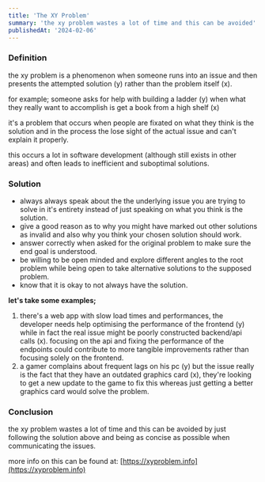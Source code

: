 ```yaml
---
title: 'The XY Problem'
summary: 'the xy problem wastes a lot of time and this can be avoided'
publishedAt: '2024-02-06'
---
```


### Definition

the xy problem is a phenomenon when someone runs into an issue and then presents the attempted solution (y) rather than the problem itself (x).

for example; someone asks for help with building a ladder (y) when what they really want to accomplish is get a book from a high shelf (x)

it's a problem that occurs when people are fixated on what they think is the solution and in the process the lose sight of the actual issue and can't explain it properly.

this occurs a lot in software development (although still exists in other areas) and often leads to inefficient and suboptimal solutions.

### Solution

- always always speak about the the underlying issue you are trying to solve in it's entirety instead of just speaking on what you think is the solution.
- give a good reason as to why you might have marked out other solutions as invalid and also why you think your chosen solution should work.
- answer correctly when asked for the original problem to make sure the end goal is understood.
- be willing to be open minded and explore different angles to the root problem while being open to take alternative solutions to the supposed problem.
- know that it is okay to not always have the solution.

**let's take some examples;**

1. there's a web app with slow load times and performances, the developer needs help optimising the performance of the frontend (y) while in fact the real issue might be poorly constructed backend/api calls (x). focusing on the api and fixing the performance of the endpoints could contribute to more tangible improvements rather than focusing solely on the frontend.
2. a gamer complains about frequent lags on his pc (y) but the issue really is the fact that they have an outdated graphics card (x), they're looking to get a new update to the game to fix this whereas just getting a better graphics card would solve the problem.

### Conclusion

the xy problem wastes a lot of time and this can be avoided by just following the solution above and being as concise as possible when communicating the issues.

more info on this can be found at: [https://xyproblem.info](https://xyproblem.info)

